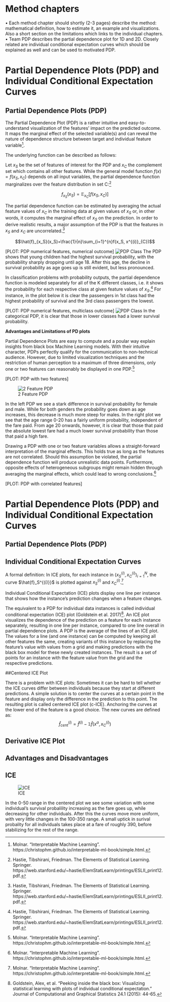 # Method chapters
•	Each method chapter should shortly (2-3 pages) describe the method: mathematical definition, how to estimate it, an example and visualizations. Also a short section on the limitations which links to the individual chapters.
•	Team PDP describes the partial dependence plot for 1D and 2D. Closely related are individual conditional expectation curves which should be explained as well and can be used to motivated PDP.


# Partial Dependence Plots (PDP) and Individual Conditional Expectation Curves

## Partial Dependence Plots (PDP)

The Partial Dependence Plot (PDP) is a rather intuitive and easy-to-understand visualization of the features' impact on the predicted outcome. It maps the marginal effect of the selected variable(s) and can reveal the nature of dependence structure between target and individual feature variable[^1].

The underlying function can be described as follows:

Let $x_S$ be the set of features of interest for the PDP and $x_C$ the complement set which contains all other features.
While the general model function $f(x) = f(x_S, x_C)$ depends on all input variables, the partial dependence function marginalizes over the feature distribution in set C:[^2]

$$f_{x_S}(x_S) = \mathbb{E}_{x_C}[f(x_S, x_C)]$$


The partial dependence function can be estimated by averaging the actual feature values of $x_C$ in the training data at given values of $x_S$ or, in other words, it computes the marginal effect of $x_S$ on the prediction. In order to derive realistic results, a major assumption of the PDP is that the features in $x_S$ and $x_C$ are uncorrelated.[^2]

$$\hat{f}_{x_S}(x_S)=\frac{1}{n}\sum_{i=1}^{n}f(x_S, x^{(i)}_{C})$$

[PLOT: PDP numerical features, numerical outcome]
![PDP Class](PDP_Age.jpeg)
The PDP shows that young children had the highest survival probability, with the probability sharply dropping until age 18. After this age, the decline in survival probability as age goes up is still evident, but less pronounced.

In classification problems with probability outputs, the partial dependence function is modeled separately for all of the K different classes, i.e. it shows the probability for each respective class at given feature values of $x_S$.[^2] For instance, in the plot below it is clear the passengers in 1st class had the highest probability of survival and the 3rd class passengers the lowest.
 
[PLOT: PDP numerical features, multiclass outcome]
![PDP Class](PDP_Pclass.jpeg)
In the categorical PDP, it is clear that those in lower classes had a lower survival probability.

**Advantages and Limitations of PD plots**

Partial Dependence Plots are easy to compute and a poular way explain insights from black box Machine Learning models. With their intuitive character, PDPs perfectly qualify for the communication to non-technical audience. However, due to limited visualization techniques and the restriction of human perception to a maximum of three dimensions, only one or two features can reasonably be displayed in one PDP.[^1]
 
[PLOT: PDP with two features]

![2 Feature PDP](2_feature_pdp.jpeg)

In the left PDP we see a stark difference in survival probability for female and male. While for both genders the probability goes down as age increases, this decrease is much more steep for males. In the right plot we see that the age range 0-20 has a fairly uniform probability, independent of the fare paid. From age 20 onwards, however, it is clear that those that paid the absolute lowest fare had a much lower survival probability than those that paid a high fare.

Drawing a PDP with one or two feature variables allows a straight-forward interpretation of the marginal effects. This holds true as long as the features are not correlated. Should this assumption be violated, the partial dependence function will produce unrealistic data points. Furthermore, opposite effects of heterogeneous subgroups might remain hidden through averaging the marginal effects, which could lead to wrong conclusions.[^1]

[PLOT: PDP with correlated features]


[^1]: Molnar. "Interpretable Machine Learning". https://christophm.github.io/interpretable-ml-book/simple.html.
[^2]: Hastie, Tibshirani, Friedman. The Elements of Statistical Learning. Springer. https://web.stanford.edu/~hastie/ElemStatLearn/printings/ESLII_print12.pdf.



# Partial Dependence Plots (PDP) and Individual Conditional Expectation Curves

## Partial Dependence Plots (PDP)
## Individual Conditional Expectation Curves
A formal definition:  In ICE plots, for each instance in ${(x^{(i)}_S, x^{(i)}_C)}^N_{i=1}$, the curve $\hat{f}_S^{(i)}}$ is plotted against $x^{(i)}_S$ and $x^{(i)}_C$.[^3]


Individual Conditional Expectation (ICE) plots display one line per instance that shows how the instance’s prediction changes when a feature changes.

The equivalent to a PDP for individual data instances is called individual conditional expectation (ICE) plot (Goldstein et al. 2017)[^4]. An ICE plot visualizes the dependence of the prediction on a feature for each instance separately, resulting in one line per instance, compared to one line overall in partial dependence plots. A PDP is the average of the lines of an ICE plot. The values for a line (and one instance) can be computed by keeping all other features the same, creating variants of this instance by replacing the feature’s value with values from a grid and making predictions with the black box model for these newly created instances. The result is a set of points for an instance with the feature value from the grid and the respective predictions.


##Centered ICE Plot

There is a problem with ICE plots: Sometimes it can be hard to tell whether the ICE curves differ between individuals because they start at different predictions. A simple solution is to center the curves at a certain point in the feature and display only the difference in the prediction to this point. The resulting plot is called centered ICE plot (c-ICE). Anchoring the curves at the lower end of the feature is a good choice. The new curves are defined as:
$$\hat{f}^{(i)}_{cent} = \hat{f}^{(i)} - \mathbb{1}\hat{f}(x^a,x^{(i)}_C)$$


## Derivative ICE Plot

## Advantages and Disadvantages
[^3]: Molnar. "Interpretable Machine Learning". https://christophm.github.io/interpretable-ml-book/simple.html.
[^4]: Goldstein, Alex, et al. “Peeking inside the black box: Visualizing statistical learning with plots of individual conditional expectation.” Journal of Computational and Graphical Statistics 24.1 (2015): 44-65.

## ICE

![ICE](ice_plots.jpeg)

In the 0-50 range in the centered plot we see some variation with some individual's survival probalility increasing as the fare goes up, while decreasing for other individuals. After this the curves move more uniform, with very little changes in the 100-350 range. A small uptick in surival probality for all individuals takes place at a fare of roughly 390, before stabilizing for the rest of the range.


